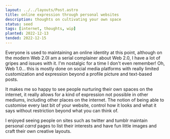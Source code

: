 ```yaml
---
layout: ../../layouts/Post.astro
title: online expression through personal websites
description: thoughts on cultivating your own space
status: seed
tags: [internet, thoughts, wip]
planted: 2022-12-13
tended: 2022-12-15
---
```


Everyone is used to maintaining an online identity at this point, although
on the modern Web 2.0<Footnote>I am a serial complainer about Web 2.0, I
have a lot of gripes and issues with it. I'm nostalgic for a time I don't
even remember! Oh, Web 1.0...</Footnote> this is mostly done on social media
platforms with really limited customization and expression beyond a profile
picture and text-based posts.

It makes me so happy to see people nurturing their own spaces on the internet,
it really allows for a kind of expression not possible in other mediums, including
other places on the internet. The notion of being able to customise every last
bit of your website, control how it looks and what it says without restriction
beyond what you can think of.

I enjoyed seeing people on sites such as twitter and tumblr maintain personal
*carrd* pages to list their interests and have fun little images and craft their
own creative layouts.
